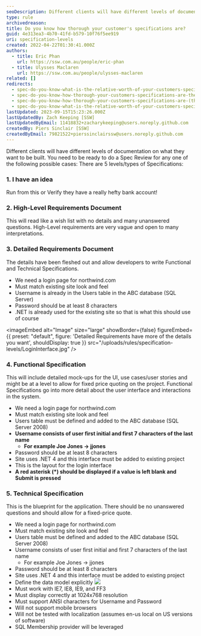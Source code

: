 ```yaml
---
seoDescription: Different clients will have different levels of documentation on what they want to be built. You need to be ready to do a Spec Review for any one of the following possible cases
type: rule
archivedreason:
title: Do you know how thorough your customer's specifications are?
guid: 4e313ea3-4b70-41fd-b579-10f76f5ee919
uri: specification-levels
created: 2022-04-22T01:30:41.000Z
authors:
  - title: Eric Phan
    url: https://ssw.com.au/people/eric-phan
  - title: Ulysses Maclaren
    url: https://ssw.com.au/people/ulysses-maclaren
related: []
redirects:
  - spec-do-you-know-what-is-the-relative-worth-of-your-customers-specifications-(there-are-5-levels)
  - spec-do-you-know-how-thorough-your-customers-specifications-are-there-are-5-levels
  - spec-do-you-know-how-thorough-your-customers-specifications-are-(there-are-5-levels)
  - spec-do-you-know-what-is-the-relative-worth-of-your-customers-specifications-there-are-5-levels
lastUpdated: 2023-09-15T15:23:26.000Z
lastUpdatedBy: Zach Keeping [SSW]
lastUpdatedByEmail: 11418832+zacharykeeping@users.noreply.github.com
createdBy: Piers Sinclair [SSW]
createdByEmail: 79821522+pierssinclairssw@users.noreply.github.com
---
```


Different clients will have different levels of documentation on what they want to be built. You need to be ready to do a Spec Review for any one of the following possible cases:
There are 5 levels/types of Specifications:

### 1. I have an idea

Run from this
or
Verify they have a really hefty bank account!

### 2. High-Level Requirements Document

This will read like a wish list with no details and many unanswered questions. High-Level requirements are very vague and open to many interpretations.

### 3. Detailed Requirements Document

The details have been fleshed out and allow developers to write Functional and Technical Specifications.

* We need a login page for northwind.com
* Must match existing site look and feel
* Username is already in the Users table in the ABC database (SQL Server)
* Password should be at least 8 characters
* .NET is already used for the existing site so that is what this should use of course


<imageEmbed
  alt="Image"
  size="large"
  showBorder={false}
  figureEmbed={{
    preset: "default",
    figure: 'Detailed Requirements have more of the details you want',
    shouldDisplay: true
  }}
  src="/uploads/rules/specification-levels/LoginInterface.jpg"
/>

### 4. Functional Specification

This will include detailed mock-ups for the UI, use cases/user stories and might be at a level to allow for fixed price quoting on the project. Functional Specifications go into more detail about the user interface and interactions in the system.

* We need a login page for northwind.com
* Must match existing site look and feel
* Users table must be defined and added to the ABC database (SQL Server 2008)
* **Username consists of user first initial and first 7 characters of the last name**
  * **For example Joe Jones -&gt; jjones**
* Password should be at least 8 characters
* Site uses .NET 4 and this interface must be added to existing project
* This is the layout for the login interface
* **A red asterisk (\*) should be displayed if a value is left blank and Submit is pressed**

### 5. Technical Specification

This is the blueprint for the application. There should be no unanswered questions and should allow for a fixed-price quote.

* We need a login page for northwind.com
* Must match existing site look and feel
* Users table must be defined and added to the ABC database (SQL Server 2008)
* Username consists of user first initial and first 7 characters of the last name
  * For example Joe Jones -&gt; jjones
* Password should be at least 8 characters
* Site uses .NET 4 and this interface must be added to existing project
* Define the data model explicitly
  ![](Table.jpg)
* Must work with IE7, IE8, IE9, and FF3
* Must display correctly at 1024x768 resolution
* Must support ANSI characters for Username and Password
* Will not support mobile browsers
* Will not be tested with localization (assumes en-us local on US versions of software)
* SQL Membership provider will be leveraged
